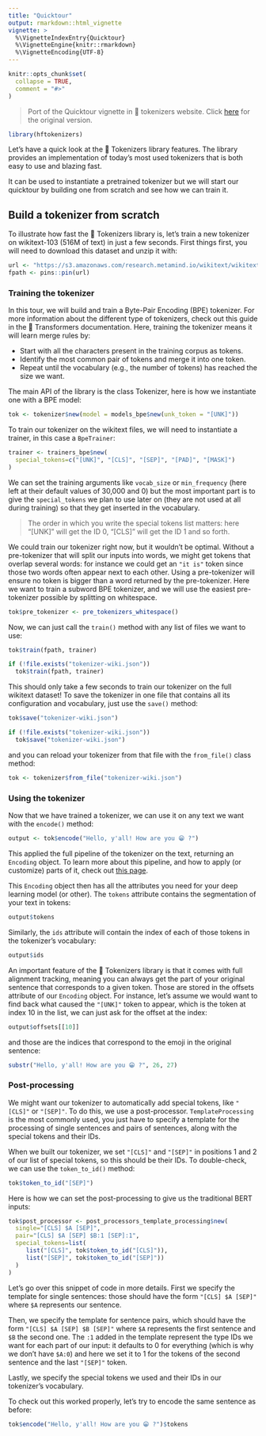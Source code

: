 ```yaml
---
title: "Quicktour"
output: rmarkdown::html_vignette
vignette: >
  %\VignetteIndexEntry{Quicktour}
  %\VignetteEngine{knitr::rmarkdown}
  %\VignetteEncoding{UTF-8}
---
```


```r
knitr::opts_chunk$set(
  collapse = TRUE,
  comment = "#>"
)
```

> Port of the Quicktour vignette in 🤗 tokenizers website. Click [here](https://huggingface.co/docs/tokenizers/python/latest/quicktour.html#build-a-tokenizer-from-scratch) for the
original version.

```r
library(hftokenizers)
```

Let’s have a quick look at the 🤗 Tokenizers library features. The library provides an implementation of today’s most used tokenizers that is both easy to use and blazing fast.

It can be used to instantiate a pretrained tokenizer but we will start our quicktour by building one from scratch and see how we can train it.

## Build a tokenizer from scratch

To illustrate how fast the 🤗 Tokenizers library is, let’s train a new tokenizer on wikitext-103 (516M of text) in just a few seconds. First things first, you will need to download this dataset and unzip it with:

```r
url <- "https://s3.amazonaws.com/research.metamind.io/wikitext/wikitext-103-raw-v1.zip"
fpath <- pins::pin(url)
```
### Training the tokenizer

In this tour, we will build and train a Byte-Pair Encoding (BPE) tokenizer. For 
more information about the different type of tokenizers, check out this guide in 
the 🤗 Transformers documentation. Here, training the tokenizer means it will 
learn merge rules by:

- Start with all the characters present in the training corpus as tokens.
- Identify the most common pair of tokens and merge it into one token.
- Repeat until the vocabulary (e.g., the number of tokens) has reached the size we want.

The main API of the library is the class Tokenizer, here is how we instantiate 
one with a BPE model:

```r
tok <- tokenizer$new(model = models_bpe$new(unk_token = "[UNK]"))
```

To train our tokenizer on the wikitext files, we will need to instantiate a trainer, 
in this case a `BpeTrainer`:

```r
trainer <- trainers_bpe$new(
  special_tokens=c("[UNK]", "[CLS]", "[SEP]", "[PAD]", "[MASK]")
)
```

We can set the training arguments like `vocab_size` or `min_frequency` (here left 
at their default values of 30,000 and 0) but the most important part is to give 
the `special_tokens` we plan to use later on (they are not used at all during 
training) so that they get inserted in the vocabulary.

> The order in which you write the special tokens list matters: here "[UNK]" will 
  get the ID 0, "[CLS]" will get the ID 1 and so forth.
  
We could train our tokenizer right now, but it wouldn’t be optimal. Without a 
pre-tokenizer that will split our inputs into words, we might get tokens that 
overlap several words: for instance we could get an `"it is"` token since those 
two words often appear next to each other. Using a pre-tokenizer will ensure 
no token is bigger than a word returned by the pre-tokenizer. Here we want to 
train a subword BPE tokenizer, and we will use the easiest pre-tokenizer possible 
by splitting on whitespace.  

```r
tok$pre_tokenizer <- pre_tokenizers_whitespace()
```

Now, we can just call the `train()` method with any list of files we want to use:

```r
tok$train(fpath, trainer)
```
```r
if (!file.exists("tokenizer-wiki.json"))
  tok$train(fpath, trainer)
```


This should only take a few seconds to train our tokenizer on the full wikitext dataset! To save the tokenizer in one file that contains all its configuration and vocabulary, just use the `save()` method:

```r
tok$save("tokenizer-wiki.json")
```
```r
if (!file.exists("tokenizer-wiki.json"))
  tok$save("tokenizer-wiki.json")
```

and you can reload your tokenizer from that file with the `from_file()` class method:

```r
tok <- tokenizer$from_file("tokenizer-wiki.json")
```

### Using the tokenizer


Now that we have trained a tokenizer, we can use it on any text we want with the `encode()` method:

```r
output <- tok$encode("Hello, y'all! How are you 😁 ?")
```

This applied the full pipeline of the tokenizer on the text, returning an `Encoding` object. To learn more about this pipeline, and how to apply (or customize) parts of it, check out [this page](TODO).

This `Encoding` object then has all the attributes you need for your deep learning model (or other). The `tokens` attribute contains the segmentation of your text in tokens:

```r
output$tokens
```

Similarly, the `ids` attribute will contain the index of each of those tokens in the tokenizer’s vocabulary:

```r
output$ids
```

An important feature of the 🤗 Tokenizers library is that it comes with full alignment tracking, meaning you can always get the part of your original sentence that corresponds to a given token. Those are stored in the offsets attribute of our `Encoding` object. For instance, let’s assume we would want to find back what caused the `"[UNK]"` token to appear, which is the token at index 10 in the list, we can just ask for the offset at the index:

```r
output$offsets[[10]]
```

and those are the indices that correspond to the emoji in the original sentence:

```r
substr("Hello, y'all! How are you 😁 ?", 26, 27)
```
### Post-processing

We might want our tokenizer to automatically add special tokens, like `"[CLS]"` or `"[SEP]"`. To do this, we use a post-processor. `TemplateProcessing` is the most commonly used, you just have to specify a template for the processing of single sentences and pairs of sentences, along with the special tokens and their IDs.

When we built our tokenizer, we set `"[CLS]"` and `"[SEP]"` in positions 1 and 2 of our list of special tokens, so this should be their IDs. To double-check, we can use the `token_to_id()` method:

```r
tok$token_to_id("[SEP]")
```
Here is how we can set the post-processing to give us the traditional BERT inputs:

```r
tok$post_processor <- post_processors_template_processing$new(
  single="[CLS] $A [SEP]",
  pair="[CLS] $A [SEP] $B:1 [SEP]:1",
  special_tokens=list(
     list("[CLS]", tok$token_to_id("[CLS]")),
     list("[SEP]", tok$token_to_id("[SEP]"))
  )
)
```

Let’s go over this snippet of code in more details. First we specify the template for single sentences: those should have the form `"[CLS] $A [SEP]"` where `$A` represents our sentence.

Then, we specify the template for sentence pairs, which should have the form `"[CLS] $A [SEP] $B [SEP]"` where `$A` represents the first sentence and `$B` the second one. The `:1` added in the template represent the type IDs we want for each part of our input: it defaults to 0 for everything (which is why we don’t have `$A:0`) and here we set it to 1 for the tokens of the second sentence and the last `"[SEP]"` token.

Lastly, we specify the special tokens we used and their IDs in our tokenizer’s vocabulary.

To check out this worked properly, let’s try to encode the same sentence as before:

```r
tok$encode("Hello, y'all! How are you 😁 ?")$tokens
```


